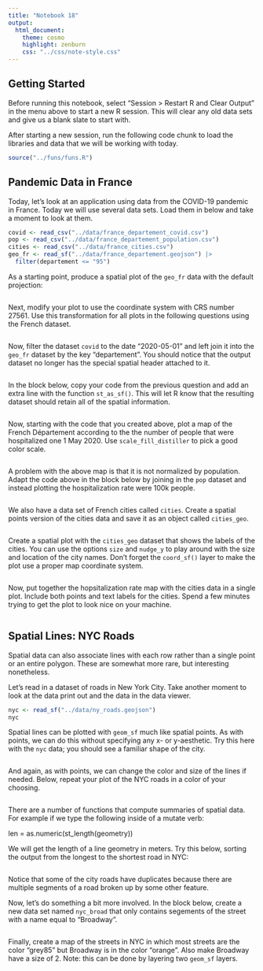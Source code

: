 ```yaml
---
title: "Notebook 18"
output:
  html_document:
    theme: cosmo
    highlight: zenburn
    css: "../css/note-style.css"
---
```


## Getting Started

Before running this notebook, select "Session > Restart R and Clear Output" in
the menu above to start a new R session. This will clear any old data sets and
give us a blank slate to start with.

After starting a new session, run the following code chunk to load the
libraries and data that we will be working with today.

```r
source("../funs/funs.R")
```

## Pandemic Data in France

Today, let's look at an application using data from the COVID-19 pandemic in
France. Today we will use several data sets. Load them in below and take a
moment to look at them.

```r
covid <- read_csv("../data/france_departement_covid.csv")
pop <- read_csv("../data/france_departement_population.csv")
cities <- read_csv("../data/france_cities.csv")
geo_fr <- read_sf("../data/france_departement.geojson") |>
  filter(departement <= "95")
```

As a starting point, produce a spatial plot of the `geo_fr` data with the 
default projection:

```r

```

Next, modify your plot to use the coordinate system with CRS number 27561. Use
this transformation for all plots in the following questions using the French
dataset.

```r

```

Now, filter the dataset `covid` to the date "2020-05-01" and left join it into
the `geo_fr` dataset by the key "departement". You should notice that the output
dataset no longer has the special spatial header attached to it.

```r

```

In the block below, copy your code from the previous question and add an extra
line with the function `st_as_sf()`. This will let R know that the resulting 
dataset should retain all of the spatial information.

```r

```

Now, starting with the code that you created above, plot a map of the French
Département according to the the number of people that were hospitalized one
1 May 2020. Use `scale_fill_distiller` to pick a good color scale.

```r

```

A problem with the above map is that it is not normalized by population. Adapt
the code above in the block below by joining in the `pop` dataset and instead 
plotting the hospitalization rate were 100k people.

```r

```

We also have a data set of French cities called `cities`. Create a spatial
points version of the cities data and save it as an object called `cities_geo`.

```r

```

Create a spatial plot with the `cities_geo` dataset that shows the labels of the
cities. You can use the options `size` and `nudge_y` to play around with the 
size and location of the city names. Don't forget the `coord_sf()` layer to
make the plot use a proper map coordinate system.

```r

```

Now, put together the hopsitalization rate map with the cities data in a single
plot. Include both points and text labels for the cities. Spend a few minutes
trying to get the plot to look nice on your machine.

```r

```

## Spatial Lines: NYC Roads

Spatial data can also associate lines with each row rather than a single point
or an entire polygon. These are somewhat more rare, but interesting nonetheless.

Let's read in a dataset of roads in New York City. Take another moment to look
at the data print out and the data in the data viewer.

```r
nyc <- read_sf("../data/ny_roads.geojson")
nyc
```

Spatial lines can be plotted with `geom_sf` much like spatial points. As with
points, we can do this without specifying any x- or y-aesthetic. Try this here
with the `nyc` data; you should see a familiar shape of the city.

```r

```

And again, as with points, we can change the color and size of the lines if 
needed. Below, repeat your plot of the NYC roads in a color of your choosing.

```r

```

There are a number of functions that compute summaries of spatial data. For 
example if we type the following inside of a mutate verb:

  len = as.numeric(st_length(geometry))
  
We will get the length of a line geometry in meters. Try this below, sorting the
output from the longest to the shortest road in NYC:

```r

```

Notice that some of the city roads have duplicates because there are multiple
segments of a road broken up by some other feature. 

Now, let's do something a bit more involved. In the block below, create a new
data set named `nyc_broad` that only contains segements of the street with a 
name equal to "Broadway".

```r

```

Finally, create a map of the streets in NYC in which most streets are the color 
"grey85" but Broadway is in the color "orange". Also make Broadway have a size
of 2. Note: this can be done by layering two `geom_sf` layers.

```r

```


